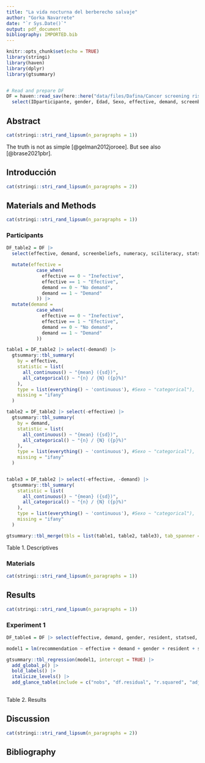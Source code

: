 ```yaml
---
title: "La vida nocturna del berberecho salvaje"
author: "Gorka Navarrete"
date: "`r Sys.Date()`"
output: pdf_document
bibliography: IMPORTED.bib  
---
```


```r
knitr::opts_chunk$set(echo = TRUE)
library(stringi)
library(haven)
library(dplyr)
library(gtsummary)


# Read and prepare DF
DF = haven::read_sav(here::here("data/files/Dafina/Cancer screening risk literacy R1.sav")) |>
  select(IDparticipante, gender, Edad, Sexo, effective, demand, screenbeliefs, numeracy, sciliteracy, statsed, benefits, harms, recommendation, resident, compR1)


```

## Abstract

```r
cat(stringi::stri_rand_lipsum(n_paragraphs = 1))
```

The truth is not as simple [@gelman2012joroee]. But see also [@brase2021pbr].

## Introducción

```r
cat(stringi::stri_rand_lipsum(n_paragraphs = 2))
```

## Materials and Methods

```r
cat(stringi::stri_rand_lipsum(n_paragraphs = 1))
```

### Participants


```r

DF_table2 = DF |>
  select(effective, demand, screenbeliefs, numeracy, sciliteracy, statsed, benefits, harms, recommendation) |>

  mutate(effective =
           case_when(
             effective == 0 ~ "Inefective",
             effective == 1 ~ "Efective",
             demand == 0 ~ "No demand",
             demand == 1 ~ "Demand"
           )) |>
  mutate(demand =
           case_when(
             effective == 0 ~ "Inefective",
             effective == 1 ~ "Efective",
             demand == 0 ~ "No demand",
             demand == 1 ~ "Demand"
           ))

table1 = DF_table2 |> select(-demand) |>
  gtsummary::tbl_summary(
    by = effective,
    statistic = list(
      all_continuous() ~ "{mean} ({sd})",
      all_categorical() ~ "{n} / {N} ({p}%)"
    ),
    type = list(everything() ~ 'continuous'), #Sexo ~ "categorical"),
    missing = "ifany"
  )

table2 = DF_table2 |> select(-effective) |>
  gtsummary::tbl_summary(
    by = demand,
    statistic = list(
      all_continuous() ~ "{mean} ({sd})",
      all_categorical() ~ "{n} / {N} ({p}%)"
    ),
    type = list(everything() ~ 'continuous'), #Sexo ~ "categorical"),
    missing = "ifany"
  )


table3 = DF_table2 |> select(-effective, -demand) |>
  gtsummary::tbl_summary(
    statistic = list(
      all_continuous() ~ "{mean} ({sd})",
      all_categorical() ~ "{n} / {N} ({p}%)"
    ),
    type = list(everything() ~ 'continuous'), #Sexo ~ "categorical"),
    missing = "ifany"
  )

gtsummary::tbl_merge(tbls = list(table1, table2, table3), tab_spanner = c("By effectivity", "By demand", "Total"))

```

Table 1. Descriptives  


### Materials

```r
cat(stringi::stri_rand_lipsum(n_paragraphs = 1))
```

## Results

```r

cat(stringi::stri_rand_lipsum(n_paragraphs = 1))

```

  

### Experiment 1

```r

DF_table4 = DF |> select(effective, demand, gender, resident, statsed, screenbeliefs, compR1, numeracy, sciliteracy, benefits, harms, recommendation)

model1 = lm(recommendation ~ effective + demand + gender + resident + statsed + screenbeliefs + numeracy + sciliteracy + benefits + harms, DF_table4)

gtsummary::tbl_regression(model1, intercept = TRUE) |>
  add_global_p() |>
  bold_labels() |>
  italicize_levels() |>
  add_glance_table(include = c("nobs", "df.residual", "r.squared", "adj.r.squared"))
  
```

Table 2. Results  


## Discussion

```r
cat(stringi::stri_rand_lipsum(n_paragraphs = 2))
```

## Bibliography
